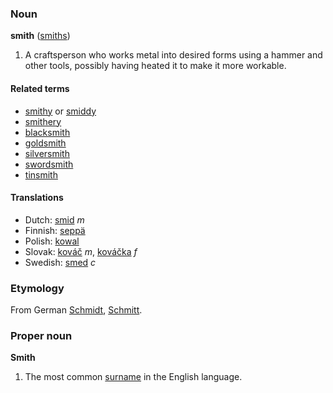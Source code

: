 ===Noun===
'''smith''' ([[smiths]])

#A craftsperson who works metal into desired forms using a hammer and other tools, possibly having heated it to make it more workable.

====Related terms====
<!-- [[smithereens]] ? -->
*[[smithy]] or [[smiddy]]
*[[smithery]]
*[[blacksmith]]
*[[goldsmith]]
*[[silversmith]]
*[[swordsmith]]
*[[tinsmith]]

====Translations====
*Dutch: [[smid]] ''m''
*Finnish: [[seppä]]
*Polish: [[kowal]]
*Slovak: [[kováč]] ''m'', [[kováčka]] ''f''
*Swedish: [[smed]] ''c''

===Etymology===
From German [[Schmidt]], [[Schmitt]].

===Proper noun===
'''Smith'''

#The most common [[surname]] in the English language.